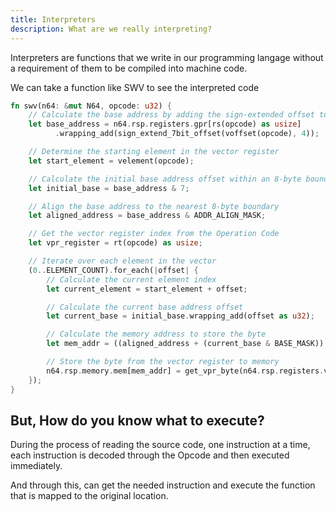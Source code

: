 ```yaml
---
title: Interpreters
description: What are we really interpreting?
---
```


Interpreters are functions that we write in our programming langage without a requirement of them to be compiled into machine code.

We can take a function like SWV to see the interpreted code

```rust
fn swv(n64: &mut N64, opcode: u32) {
    // Calculate the base address by adding the sign-extended offset to the base register value
    let base_address = n64.rsp.registers.gpr[rs(opcode) as usize]
          .wrapping_add(sign_extend_7bit_offset(voffset(opcode), 4));

    // Determine the starting element in the vector register
    let start_element = velement(opcode);

    // Calculate the initial base address offset within an 8-byte boundary
    let initial_base = base_address & 7;

    // Align the base address to the nearest 8-byte boundary
    let aligned_address = base_address & ADDR_ALIGN_MASK;

    // Get the vector register index from the Operation Code
    let vpr_register = rt(opcode) as usize;

    // Iterate over each element in the vector
    (0..ELEMENT_COUNT).for_each(|offset| {
        // Calculate the current element index
        let current_element = start_element + offset;

        // Calculate the current base address offset
        let current_base = initial_base.wrapping_add(offset as u32);

        // Calculate the memory address to store the byte
        let mem_addr = ((aligned_address + (current_base & BASE_MASK)) & ADDR_MASK) as usize;

        // Store the byte from the vector register to memory
        n64.rsp.memory.mem[mem_addr] = get_vpr_byte(n64.rsp.registers.vpr[vpr_register], current_element);
    });
}
```

## But, How do you know what to execute?
During the process of reading the source code, one instruction at a time, each instruction is decoded through the Opcode and then executed immediately.

And through this, can get the needed instruction and execute the function that is mapped to the original location.